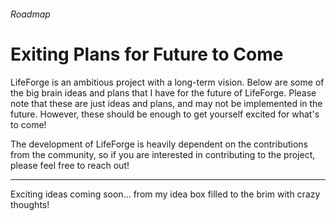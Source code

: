 
###### Roadmap

# Exiting Plans for Future to Come

LifeForge is an ambitious project with a long-term vision. Below are some of the big brain ideas and plans that I have for the future of LifeForge. Please note that these are just ideas and plans, and may not be implemented in the future. However, these should be enough to get yourself excited for what's to come!

The development of LifeForge is heavily dependent on the contributions from the community, so if you are interested in contributing to the project, please feel free to reach out!

---

Exciting ideas coming soon... from my idea box filled to the brim with crazy thoughts!